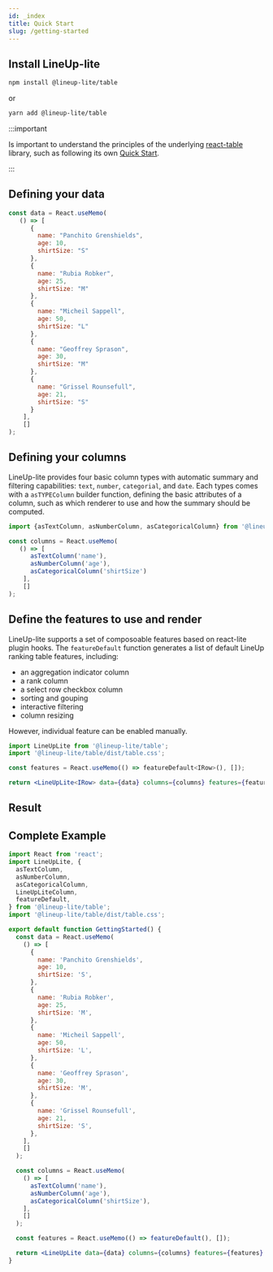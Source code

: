 ```yaml
---
id: _index
title: Quick Start
slug: /getting-started
---
```


## Install LineUp-lite

```sh
npm install @lineup-lite/table
```

or

```sh
yarn add @lineup-lite/table
```

:::important

Is important to understand the principles of the underlying [react-table](https://react-table.tanstack.com/) library, such as following its own [Quick Start](https://react-table.tanstack.com/docs/quick-start).

:::

## Defining your data

```js
const data = React.useMemo(
   () => [
      {
        name: "Panchito Grenshields",
        age: 10,
        shirtSize: "S"
      },
      { 
        name: "Rubia Robker",
        age: 25,
        shirtSize: "M"
      },
      { 
        name: "Micheil Sappell",
        age: 50,
        shirtSize: "L"
      },
      { 
        name: "Geoffrey Sprason",
        age: 30,
        shirtSize: "M"
      },
      { 
        name: "Grissel Rounsefull",
        age: 21,
        shirtSize: "S"
      }
    ],
    []
);
```

## Defining your columns

LineUp-lite provides four basic column types with automatic summary and filtering capabilities: 
`text`, `number`, `categorial`, and `date`. Each types comes with a `asTYPEColumn` builder function, 
defining the basic attributes of a column, such as which renderer to use and how the summary should be computed.

```js
import {asTextColumn, asNumberColumn, asCategoricalColumn} from '@lineup-lite/table';

const columns = React.useMemo(
   () => [
      asTextColumn('name'),
      asNumberColumn('age'),
      asCategoricalColumn('shirtSize')
    ],
    []
);
```

## Define the features to use and render

LineUp-lite supports a set of composoable features based on react-lite plugin hooks. 
The `featureDefault` function generates a list of default LineUp ranking table features, including:

- an aggregation indicator column
- a rank column
- a select row checkbox column
- sorting and gouping
- interactive filtering
- column resizing

However, individual feature can be enabled manually.

```jsx
import LineUpLite from '@lineup-lite/table';
import '@lineup-lite/table/dist/table.css';

const features = React.useMemo(() => featureDefault<IRow>(), []);

return <LineUpLite<IRow> data={data} columns={columns} features={features} />;
```

## Result


<GettingStarted />


## Complete Example

```jsx
import React from 'react';
import LineUpLite, {
  asTextColumn,
  asNumberColumn,
  asCategoricalColumn,
  LineUpLiteColumn,
  featureDefault,
} from '@lineup-lite/table';
import '@lineup-lite/table/dist/table.css';

export default function GettingStarted() {
  const data = React.useMemo(
    () => [
      {
        name: 'Panchito Grenshields',
        age: 10,
        shirtSize: 'S',
      },
      {
        name: 'Rubia Robker',
        age: 25,
        shirtSize: 'M',
      },
      {
        name: 'Micheil Sappell',
        age: 50,
        shirtSize: 'L',
      },
      {
        name: 'Geoffrey Sprason',
        age: 30,
        shirtSize: 'M',
      },
      {
        name: 'Grissel Rounsefull',
        age: 21,
        shirtSize: 'S',
      },
    ],
    []
  );

  const columns = React.useMemo(
    () => [
      asTextColumn('name'),
      asNumberColumn('age'),
      asCategoricalColumn('shirtSize'),
    ],
    []
  );

  const features = React.useMemo(() => featureDefault(), []);

  return <LineUpLite data={data} columns={columns} features={features} />;
}
```